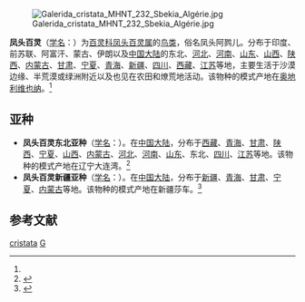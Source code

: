 {{Speciesbox
| name = 凤头百灵
| status = LC | status_system = iucn3.1 
| status_ref = <ref name=iucn>{{IUCN2008| assessors = [[BirdLife_International|BirdLife International]] | year = 2008 | id = 148907 | title = Galerida cristata |downloaded = 2009-5-18}}</ref>
| image = Crested Lark (Galerida cristata) at Sultanpur I Picture 118.jpg
| image_width = 260px
| genus = Galerida
| species = cristata
| authority = [[卡尔·林奈|Linnaeus]], 1758<ref name='id2539'>{{cite web| url =http://www.bioinfo.cn/db05/BjdwSpecies.php?action=view&id=2539| title =凤头百灵| work =《中国动物物种编目数据库》| publisher =中国科学院微生物研究所| author =中国科学院动物研究所| accessdate =2009-04-04| deadurl =yes| archiveurl =https://web.archive.org/web/20160305005116/http://www.bioinfo.cn/db05/BjdwSpecies.php?action=view&id=2539| archivedate =2016-03-05}}</ref>
}}
[[File:Galerida_cristata_MHNT_232_Sbekia_Algérie.jpg|thumb]]

'''凤头百灵'''（[[学名|学名]]：{{lang|la|''Galerida cristata''}}）为[[百灵科|百灵科]][[凤头百灵属|凤头百灵属]]的[[鸟类|鸟类]]，俗名凤头阿鹨儿。分布于印度、前苏联、阿富汗、蒙古、伊朗以及[[中国大陆|中国大陆]]的东北、[[河北|河北]]、[[河南|河南]]、[[山东|山东]]、[[山西|山西]]、[[陕西|陕西]]、[[内蒙古|内蒙古]]、[[甘肃|甘肃]]、[[宁夏|宁夏]]、[[青海|青海]]、[[新疆|新疆]]、[[四川|四川]]、[[西藏|西藏]]、[[江苏|江苏]]等地，主要生活于沙漠边缘、半荒漠或绿洲附近以及也见在农田和燎荒地活动。该物种的模式产地在[[奥地利|奥地利]][[维也纳|维也纳]]。<ref name='id2539'/>

==亚种==
*'''凤头百灵东北亚种'''（[[学名|学名]]：{{lang|la|''Galerida cristata leautungensis''}}）。在[[中国大陆|中国大陆]]，分布于[[西藏|西藏]]、[[青海|青海]]、[[甘肃|甘肃]]、[[陕西|陕西]]、[[宁夏|宁夏]]、[[山西|山西]]、[[内蒙古|内蒙古]]、[[河北|河北]]、[[河南|河南]]、[[山东|山东]]、东北、[[四川|四川]]、[[江苏|江苏]]等地。该物种的模式产地在辽宁大连湾。<ref name='id2540'>{{cite web| url =http://www.bioinfo.cn/db05/BjdwSpecies.php?action=view&id=2540| title =凤头百灵东北亚种| work =《中国动物物种编目数据库》| publisher =中国科学院微生物研究所| author =中国科学院动物研究所| accessdate =2009-04-04| deadurl =yes| archiveurl =https://web.archive.org/web/20160305043022/http://www.bioinfo.cn/db05/BjdwSpecies.php?action=view&id=2540| archivedate =2016-03-05}}</ref>
*'''凤头百灵新疆亚种'''（[[学名|学名]]：{{lang|la|''Galerida cristata magna''}}）。在[[中国大陆|中国大陆]]，分布于[[新疆|新疆]]、[[青海|青海]]、[[甘肃|甘肃]]、[[宁夏|宁夏]]、[[内蒙古|内蒙古]]等地。该物种的模式产地在新疆莎车。<ref name='id2541'>{{cite web| url =http://www.bioinfo.cn/db05/BjdwSpecies.php?action=view&id=2541| title =凤头百灵新疆亚种| work =《中国动物物种编目数据库》| publisher =中国科学院微生物研究所| author =中国科学院动物研究所| accessdate =2009-04-04| deadurl =yes| archiveurl =https://web.archive.org/web/20160305032843/http://www.bioinfo.cn/db05/BjdwSpecies.php?action=view&id=2541| archivedate =2016-03-05}}</ref>

== 参考文献 ==
{{reflist}}
{{Taxonbar|from=Q26982}}

[[Category:凤头百灵属|cristata]]
[[Category:1758年描述的鳥類|G]]